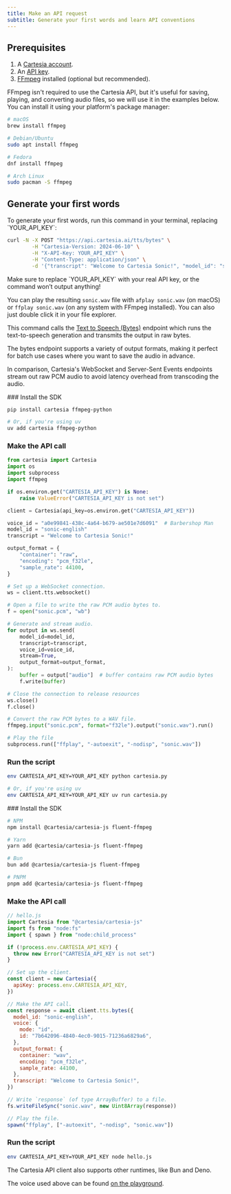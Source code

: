 ```yaml
---
title: Make an API request
subtitle: Generate your first words and learn API conventions
---
```


## Prerequisites

1. A [Cartesia account](https://play.cartesia.ai).
2. An [API key](https://play.cartesia.ai/keys).
3. [FFmpeg](https://ffmpeg.org/download.html) installed (optional but recommended).

FFmpeg isn't required to use the Cartesia API, but it's useful for saving, playing, and converting audio files, so we will use it in the examples below. You can install it using your platform's package manager:

```sh
# macOS
brew install ffmpeg

# Debian/Ubuntu
sudo apt install ffmpeg

# Fedora
dnf install ffmpeg

# Arch Linux
sudo pacman -S ffmpeg
```

## Generate your first words

<Tabs>

<Tab title="cURL">
To generate your first words, run this command in your terminal, replacing `YOUR_API_KEY`:

```bash
curl -N -X POST "https://api.cartesia.ai/tts/bytes" \
        -H "Cartesia-Version: 2024-06-10" \
        -H "X-API-Key: YOUR_API_KEY" \
        -H "Content-Type: application/json" \
        -d '{"transcript": "Welcome to Cartesia Sonic!", "model_id": "sonic-english", "voice": {"mode":"id", "id": "a0e99841-438c-4a64-b679-ae501e7d6091"}, "output_format":{"container":"wav", "encoding":"pcm_f32le", "sample_rate":44100}}' > sonic.wav
```

<Warning>
Make sure to replace `YOUR_API_KEY` with your real API key, or the command won’t output anything!
</Warning>

You can play the resulting `sonic.wav` file with `afplay sonic.wav` (on macOS) or `ffplay sonic.wav` (on any system with FFmpeg installed). You can also just double click it in your file explorer.

This command calls the [Text to Speech (Bytes)](/api-reference/tts/bytes) endpoint which runs the text-to-speech generation and transmits the output in raw bytes.

<Info>
The bytes endpoint supports a variety of output formats, making it perfect for batch use cases where you want to save the audio in advance.

In comparison, Cartesia's WebSocket and Server-Sent Events endpoints stream out raw PCM audio to avoid latency overhead from transcoding the audio.
</Info>

</Tab>

<Tab title="Python">
<Steps>
### Install the SDK

```sh
pip install cartesia ffmpeg-python

# Or, if you're using uv
uv add cartesia ffmpeg-python
```

### Make the API call

```python
from cartesia import Cartesia
import os
import subprocess
import ffmpeg

if os.environ.get("CARTESIA_API_KEY") is None:
    raise ValueError("CARTESIA_API_KEY is not set")

client = Cartesia(api_key=os.environ.get("CARTESIA_API_KEY"))

voice_id = "a0e99841-438c-4a64-b679-ae501e7d6091"  # Barbershop Man
model_id = "sonic-english"
transcript = "Welcome to Cartesia Sonic!"

output_format = {
    "container": "raw",
    "encoding": "pcm_f32le",
    "sample_rate": 44100,
}

# Set up a WebSocket connection.
ws = client.tts.websocket()

# Open a file to write the raw PCM audio bytes to.
f = open("sonic.pcm", "wb")

# Generate and stream audio.
for output in ws.send(
    model_id=model_id,
    transcript=transcript,
    voice_id=voice_id,
    stream=True,
    output_format=output_format,
):
    buffer = output["audio"]  # buffer contains raw PCM audio bytes
    f.write(buffer)

# Close the connection to release resources
ws.close()
f.close()

# Convert the raw PCM bytes to a WAV file.
ffmpeg.input("sonic.pcm", format="f32le").output("sonic.wav").run()

# Play the file
subprocess.run(["ffplay", "-autoexit", "-nodisp", "sonic.wav"])
```

### Run the script

```sh
env CARTESIA_API_KEY=YOUR_API_KEY python cartesia.py

# Or, if you're using uv
env CARTESIA_API_KEY=YOUR_API_KEY uv run cartesia.py
```

</Steps>
</Tab>

<Tab title="JavaScript/TypeScript">

<Steps>
### Install the SDK

```sh
# NPM
npm install @cartesia/cartesia-js fluent-ffmpeg

# Yarn
yarn add @cartesia/cartesia-js fluent-ffmpeg

# Bun
bun add @cartesia/cartesia-js fluent-ffmpeg

# PNPM
pnpm add @cartesia/cartesia-js fluent-ffmpeg
```

### Make the API call

```js
// hello.js
import Cartesia from "@cartesia/cartesia-js"
import fs from "node:fs"
import { spawn } from "node:child_process"

if (!process.env.CARTESIA_API_KEY) {
  throw new Error("CARTESIA_API_KEY is not set")
}

// Set up the client.
const client = new Cartesia({
  apiKey: process.env.CARTESIA_API_KEY,
})

// Make the API call.
const response = await client.tts.bytes({
  model_id: "sonic-english",
  voice: {
    mode: "id",
    id: "7b642096-4840-4ec0-9015-71236a6829a6",
  },
  output_format: {
    container: "wav",
    encoding: "pcm_f32le",
    sample_rate: 44100,
  },
  transcript: "Welcome to Cartesia Sonic!",
})

// Write `response` (of type ArrayBuffer) to a file.
fs.writeFileSync("sonic.wav", new Uint8Array(response))

// Play the file.
spawn("ffplay", ["-autoexit", "-nodisp", "sonic.wav"])
```

### Run the script

```sh
env CARTESIA_API_KEY=YOUR_API_KEY node hello.js
```

The Cartesia API client also supports other runtimes, like Bun and Deno.

</Steps>
</Tab>

</Tabs>


The voice used above can be found [on the playground](https://play.cartesia.ai/voices/a0e99841-438c-4a64-b679-ae501e7d6091).
